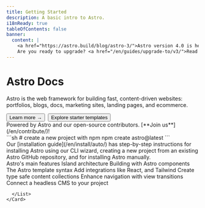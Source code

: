 ```yaml
---
title: Getting Started
description: A basic intro to Astro.
i18nReady: true
tableOfContents: false
banner:
  content: |
    <a href="https://astro.build/blog/astro-3/">Astro version 4.0 is here!</a>
    Are you ready to upgrade? <a href="/en/guides/upgrade-to/v3/">Read our upgrade guide</a>.
---
```



<Hero>
  <Fragment slot="hero-content">
    <h1>Astro Docs</h1>
    <p>
      Astro is the web framework for building fast, content-driven websites:
      portfolios, blogs, docs, marketing sites, landing pages, and ecommerce.
    </p>
    <div style="display: flex; flex-wrap: wrap; gap: 0.5rem;">
      <Button href="/en/concepts/why-astro/">Learn more <b>→</b></Button>
      <Button variant="outline" href="https://astro.new/" icon="external">Explore starter templates</Button>
    </div>
  </Fragment>
  <Fragment slot="hero-facepile">
    Powered by Astro and our open-source contributors. [**Join us**](/en/contribute/)!
  </Fragment>
</Hero>

<LandingContent>
  <Card title="Start your first project" icon="rocket">
    <div class="card-split not-content">
      <div>
        ```sh
        # create a new project with npm
        npm create astro@latest
        ```
      </div>
      <div>
        Our [installation guide](/en/install/auto/) has step-by-step instructions for installing Astro using our CLI wizard, creating a new project from an existing Astro GitHub repository, and for installing Astro manually.
      </div>
    </div>
  </Card>
  <CardGrid>
    <Card title="Learn" icon="open-book">
      <List>
        <Link href="/en/concepts/why-astro/">Astro's main features</Link>
        <Link href="/en/concepts/islands/">Island architecture</Link>
        <Link href="/en/core-concepts/astro-components/">Building with Astro components</Link>
        <Link href="/en/core-concepts/astro-syntax/">The Astro template syntax</Link>
      </List>
    </Card>
    <Card title="Extend" icon="puzzle">
      <List>
        <Link href="/en/guides/integrations-guide/">Add integrations like React, and Tailwind</Link>
        <Link href="/en/guides/content-collections/">Create type safe content collections</Link>
        <Link href="/en/guides/view-transitions/">Enhance navigation with view transitions</Link>
        <Link href="/en/guides/cms/">Connect a headless CMS to your project</Link>
        
      </List>
    </Card>
  </CardGrid>
  <Discord title="Have a question or want to get involved?" cta="Join our Discord"/>
</LandingContent>
